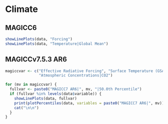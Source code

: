 # Climate
## MAGICC6

```r
showLinePlots(data, "Forcing")
showLinePlots(data, "Temperature|Global Mean")
```

## MAGICCv7.5.3 AR6
```r
magiccvar <- c("Effective Radiative Forcing", "Surface Temperature (GSAT)",
               "Atmospheric Concentrations|CO2")

for (mv in magiccvar) {
  fullvar <- paste0("MAGICC7 AR6|", mv, "|50.0th Percentile")
  if (fullvar %in% levels(data$variable)) {
    showLinePlots(data, fullvar)
    print(plotPercentiles(data, variables = paste0("MAGICC7 AR6|", mv)))
    cat("\n\n")
  }
}
```
